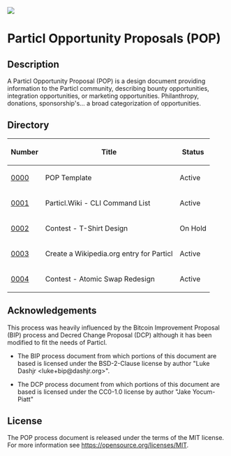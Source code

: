 <img src="./particl_logo_2.svg" />

=Particl Opportunity Proposals (POP)=

==Description==
A Particl Opportunity Proposal (POP) is a design document providing information to the Particl community, describing bounty opportunities, integration opportunities, or marketing opportunities. Philanthropy, donations, sponsorship's... a broad categorization of opportunities.

==Directory==

{|class="wikitable sortable" style="width: auto; text-align: center;"
!Number!!Title!!Status
|-
|[[./pop-0000/pop-0000.mediawiki|0000]]||POP Template||Active
|-
|[[./pop-0001/pop-0001.mediawiki|0001]]||Particl.Wiki - CLI Command List||Active
|-
|[[./pop-0002/pop-0002.mediawiki|0002]]||Contest - T-Shirt Design||On Hold
|-
|[[./pop-0003/pop-0003.mediawiki|0003]]||Create a Wikipedia.org entry for Particl||Active
|-
|[[./pop-0004/pop-0004.mediawiki|0004]]||Contest - Atomic Swap Redesign||Active
|}

==Acknowledgements==

This process was heavily influenced by the Bitcoin Improvement Proposal (BIP)
process and Decred Change Proposal (DCP) although it has been modified to fit the needs of Particl.  

* The BIP process document from which portions of this document are based is licensed under the BSD-2-Clause license by author "Luke Dashjr &lt;luke+bip@dashjr.org&gt;".

* The DCP process document from which portions of this document are based is licensed under the CC0-1.0 license by author "Jake Yocum-Piatt"

==License==

The POP process document is released under the terms of the MIT license. For more information see https://opensource.org/licenses/MIT.
